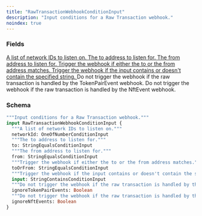 ```yaml
---
title: "RawTransactionWebhookConditionInput"
description: "Input conditions for a Raw Transaction webhook."
noindex: true
---
```


### Fields

<a href="/api-reference/types/oneofnumberconditioninput">
  <ResponseField name="networkId" type="OneOfNumberConditionInput">
    A list of network IDs to listen on.
  </ResponseField>
</a>

<a href="/api-reference/types/stringequalsconditioninput">
  <ResponseField name="to" type="StringEqualsConditionInput">
    The to address to listen for.
  </ResponseField>
</a>

<a href="/api-reference/types/stringequalsconditioninput">
  <ResponseField name="from" type="StringEqualsConditionInput">
    The from address to listen for.
  </ResponseField>
</a>

<a href="/api-reference/types/stringequalsconditioninput">
  <ResponseField name="toOrFrom" type="StringEqualsConditionInput">
    Trigger the webhook if either the to or the from address matches.
  </ResponseField>
</a>

<a href="/api-reference/types/stringcontainsconditioninput">
  <ResponseField name="input" type="StringContainsConditionInput">
    Trigger the webhook if the input contains or doesn't contain the specified string.
  </ResponseField>
</a>

<ResponseField name="ignoreTokenPairEvents" type="Boolean">
  Do not trigger the webhook if the raw transaction is handled by the TokenPairEvent webhook.
</ResponseField>

<ResponseField name="ignoreNftEvents" type="Boolean">
  Do not trigger the webhook if the raw transaction is handled by the NftEvent webhook.
</ResponseField>

### Schema


```graphql 
"""Input conditions for a Raw Transaction webhook."""
input RawTransactionWebhookConditionInput {
  """A list of network IDs to listen on."""
  networkId: OneOfNumberConditionInput
  """The to address to listen for."""
  to: StringEqualsConditionInput
  """The from address to listen for."""
  from: StringEqualsConditionInput
  """Trigger the webhook if either the to or the from address matches."""
  toOrFrom: StringEqualsConditionInput
  """Trigger the webhook if the input contains or doesn't contain the specified string."""
  input: StringContainsConditionInput
  """Do not trigger the webhook if the raw transaction is handled by the TokenPairEvent webhook."""
  ignoreTokenPairEvents: Boolean
  """Do not trigger the webhook if the raw transaction is handled by the NftEvent webhook."""
  ignoreNftEvents: Boolean
}
```
